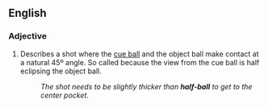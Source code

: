 ==English==

===Adjective===
{{en-adj|-}}

# {{context|sports|billiards|snooker|pool}} Describes a shot where the [[cue ball]] and the object ball make contact at a natural 45º angle. So called because the view from the cue ball is half eclipsing the object ball.
#:''The shot needs to be slightly thicker than '''half-ball''' to get to the center pocket.''